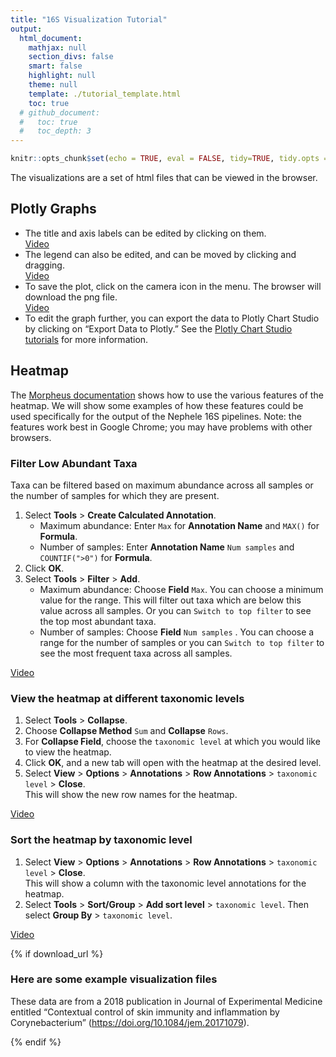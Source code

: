 ```yaml
---
title: "16S Visualization Tutorial"
output:
  html_document:
    mathjax: null
    section_divs: false
    smart: false
    highlight: null
    theme: null
    template: ./tutorial_template.html
    toc: true
  # github_document:
  #   toc: true
  #   toc_depth: 3
---
```

```r
knitr::opts_chunk$set(echo = TRUE, eval = FALSE, tidy=TRUE, tidy.opts = list(width.cutoff=80))
```

The visualizations are a set of html files that can be viewed in the browser.

## Plotly Graphs
- The title and axis labels can be edited by clicking on them.  
<a href="https://youtu.be/ONBAjvhWZkM" target="_blank" rel="noopener noreferrer">Video<span class="glyphicon glyphicon-facetime-video video-icon"></span></a>
- The legend can also be edited, and can be moved by clicking and dragging.  
<a href="https://youtu.be/vUjhMzbKtp8" target="_blank" rel="noopener noreferrer">Video<span class="glyphicon glyphicon-facetime-video video-icon"></span></a>
- To save the plot, click on the camera icon in the menu.  The browser will download the png file.<br />
<a href="https://youtu.be/Lbe9IaeEEyY" target="_blank" rel="noopener noreferrer">Video<span class="glyphicon glyphicon-facetime-video video-icon"></span></a>
- To edit the graph further, you can export the data to Plotly Chart Studio by clicking on "Export Data to Plotly."  See the [Plotly Chart Studio tutorials](http://help.plot.ly/tutorials/){target="_blank" rel="noopener noreferrer"} for more information.

## Heatmap
The [Morpheus documentation](https://software.broadinstitute.org/morpheus/documentation.html){target="_blank" rel="noopener noreferrer"} shows how to use the various features of the heatmap.  We will show some examples of how these features could be used specifically for the output of the Nephele 16S pipelines.  Note: the features work best in Google Chrome; you may have problems with other browsers. 

### Filter Low Abundant Taxa
Taxa can be filtered based on maximum abundance across all samples or the number of samples for which they are present.

1. Select **Tools** > **Create Calculated Annotation**.
    - Maximum abundance: Enter `Max` for **Annotation Name** and `MAX()` for **Formula**.
    - Number of samples: Enter **Annotation Name** `Num samples` and `COUNTIF(">0")` for **Formula**.
2. Click **OK**.
3. Select **Tools** > **Filter** > **Add**.
    - Maximum abundance: Choose **Field** `Max`.  You can choose a minimum value for the range.  This will filter out taxa which are below this value across all samples.  Or you can `Switch to top filter` to see the top most abundant taxa.
    - Number of samples: Choose **Field** `Num samples` .  You can choose a range for the number of samples or you can `Switch to top filter` to see the most frequent taxa across all samples.  

<a href="https://youtu.be/nnZCI_dTULw" target="_blank" rel="noopener noreferrer">Video<span class="glyphicon glyphicon-facetime-video video-icon"></span></a>


### View the heatmap at different taxonomic levels
1. Select **Tools** > **Collapse**.
2. Choose **Collapse Method** `Sum` and **Collapse** `Rows`.  
3. For **Collapse Field**, choose the `taxonomic level` at which you would like to view the heatmap.
4. Click **OK**, and a new tab will open with the heatmap at the desired level.
5. Select **View** > **Options** > **Annotations** > **Row Annotations** > `taxonomic level` > **Close**.  
This will show the new row names for the heatmap.

<a href="https://youtu.be/iQMVc7Beoc0" target="_blank" rel="noopener noreferrer">Video<span class="glyphicon glyphicon-facetime-video video-icon"></span></a>

### Sort the heatmap by taxonomic level
1. Select **View** > **Options** > **Annotations** > **Row Annotations** > `taxonomic level` > **Close**.  
This will show a column with the taxonomic level annotations for the heatmap.
2. Select **Tools** > **Sort/Group** > **Add sort level** > `taxonomic level`.  Then select **Group By** > `taxonomic level`.

<a href="https://youtu.be/iAQiUNSzMfw" target="_blank" rel="noopener noreferrer">Video<span class="glyphicon glyphicon-facetime-video video-icon"></span></a>

{% if download_url %}

### Here are some example visualization files <span><a class="glyphicon glyphicon-download-alt" href="{{ download_url }}" target="_blank" rel="noopener noreferrer"></a></span> {#example-files}

These data are from a 2018 publication in Journal of Experimental Medicine entitled "Contextual control of skin immunity and inflammation by Corynebacterium" ([https://doi.org/10.1084/jem.20171079](https://doi.org/10.1084/jem.20171079){target="_blank" rel="noopener noreferrer"}).

{% endif %}
